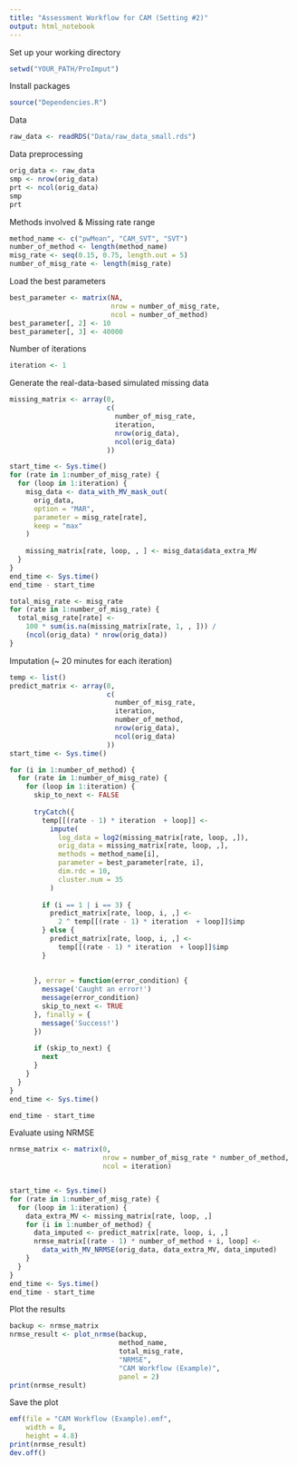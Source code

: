 ```yaml
---
title: "Assessment Workflow for CAM (Setting #2)"
output: html_notebook
---
```


Set up your working directory

```r
setwd("YOUR_PATH/ProImput")
```

Install packages

```r
source("Dependencies.R")
```

Data

```r
raw_data <- readRDS("Data/raw_data_small.rds")
```

Data preprocessing

```r
orig_data <- raw_data
smp <- nrow(orig_data)
prt <- ncol(orig_data)
smp
prt
```

Methods involved & Missing rate range

```r

method_name <- c("pwMean", "CAM_SVT", "SVT")
number_of_method <- length(method_name)
misg_rate <- seq(0.15, 0.75, length.out = 5)
number_of_misg_rate <- length(misg_rate)

```

Load the best parameters

```r

best_parameter <- matrix(NA,
                         nrow = number_of_misg_rate,
                         ncol = number_of_method)
best_parameter[, 2] <- 10
best_parameter[, 3] <- 40000

```

Number of iterations

```r

iteration <- 1

```

Generate the real-data-based simulated missing data

```r
missing_matrix <- array(0,
                        c(
                          number_of_misg_rate,
                          iteration,
                          nrow(orig_data),
                          ncol(orig_data)
                        ))

start_time <- Sys.time()
for (rate in 1:number_of_misg_rate) {
  for (loop in 1:iteration) {
    misg_data <- data_with_MV_mask_out(
      orig_data,
      option = "MAR",
      parameter = misg_rate[rate],
      keep = "max"
    )
    
    missing_matrix[rate, loop, , ] <- misg_data$data_extra_MV
  }
}
end_time <- Sys.time()
end_time - start_time

```


```r
total_misg_rate <- misg_rate
for (rate in 1:number_of_misg_rate) {
  total_misg_rate[rate] <-
    100 * sum(is.na(missing_matrix[rate, 1, , ])) /
    (ncol(orig_data) * nrow(orig_data))
}
```


Imputation (~ 20 minutes for each iteration)

```r
temp <- list()
predict_matrix <- array(0,
                        c(
                          number_of_misg_rate,
                          iteration,
                          number_of_method,
                          nrow(orig_data),
                          ncol(orig_data)
                        ))
start_time <- Sys.time()

for (i in 1:number_of_method) {
  for (rate in 1:number_of_misg_rate) {
    for (loop in 1:iteration) {
      skip_to_next <- FALSE
      
      tryCatch({
        temp[[(rate - 1) * iteration  + loop]] <-
          impute(
            log_data = log2(missing_matrix[rate, loop, ,]),
            orig_data = missing_matrix[rate, loop, ,],
            methods = method_name[i],
            parameter = best_parameter[rate, i],
            dim.rdc = 10,
            cluster.num = 35
          )
        
        if (i == 1 | i == 3) {
          predict_matrix[rate, loop, i, ,] <-
            2 ^ temp[[(rate - 1) * iteration  + loop]]$imp
        } else {
          predict_matrix[rate, loop, i, ,] <-
            temp[[(rate - 1) * iteration  + loop]]$imp
        }
        
        
      }, error = function(error_condition) {
        message('Caught an error!')
        message(error_condition)
        skip_to_next <- TRUE
      }, finally = {
        message('Success!')
      })
      
      if (skip_to_next) {
        next
      }
    }
  }
}
end_time <- Sys.time()

end_time - start_time

```

Evaluate using NRMSE

```r
nrmse_matrix <- matrix(0,
                       nrow = number_of_misg_rate * number_of_method,
                       ncol = iteration)


start_time <- Sys.time()
for (rate in 1:number_of_misg_rate) {
  for (loop in 1:iteration) {
    data_extra_MV <- missing_matrix[rate, loop, ,]
    for (i in 1:number_of_method) {
      data_imputed <- predict_matrix[rate, loop, i, ,]
      nrmse_matrix[(rate - 1) * number_of_method + i, loop] <-
        data_with_MV_NRMSE(orig_data, data_extra_MV, data_imputed)
    }
  }
}
end_time <- Sys.time()
end_time - start_time
```

Plot the results

```r
backup <- nrmse_matrix
nrmse_result <- plot_nrmse(backup,
                           method_name,
                           total_misg_rate,
                           "NRMSE",
                           "CAM Workflow (Example)",
                           panel = 2)
print(nrmse_result)
```

Save the plot

```r
emf(file = "CAM Workflow (Example).emf",
    width = 8,
    height = 4.8)
print(nrmse_result)
dev.off()
```


